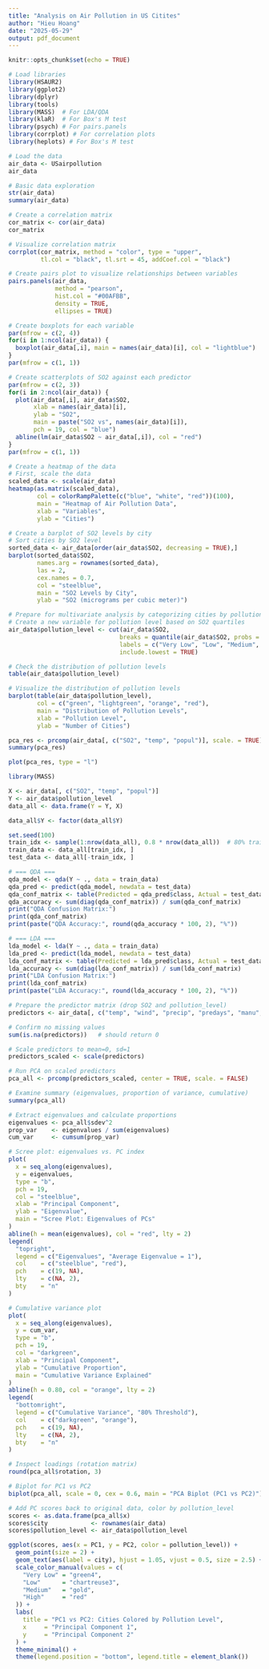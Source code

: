 ```yaml
---
title: "Analysis on Air Pollution in US Citites"
author: "Hieu Hoang"
date: "2025-05-29"
output: pdf_document
---
```


```r
knitr::opts_chunk$set(echo = TRUE)
```

```r

# Load libraries
library(HSAUR2)
library(ggplot2)
library(dplyr)
library(tools)
library(MASS)  # For LDA/QDA
library(klaR)  # For Box's M test
library(psych) # For pairs.panels
library(corrplot) # For correlation plots
library(heplots) # For Box's M test
```

```r
# Load the data
air_data <- USairpollution
air_data
```

```r
# Basic data exploration
str(air_data)
summary(air_data)
```

```r
# Create a correlation matrix
cor_matrix <- cor(air_data)
cor_matrix

# Visualize correlation matrix
corrplot(cor_matrix, method = "color", type = "upper", 
         tl.col = "black", tl.srt = 45, addCoef.col = "black")
```

```r
# Create pairs plot to visualize relationships between variables
pairs.panels(air_data, 
             method = "pearson", 
             hist.col = "#00AFBB",
             density = TRUE, 
             ellipses = TRUE)
```

```r
# Create boxplots for each variable
par(mfrow = c(2, 4))
for(i in 1:ncol(air_data)) {
  boxplot(air_data[,i], main = names(air_data)[i], col = "lightblue")
}
par(mfrow = c(1, 1))
```

```r
# Create scatterplots of SO2 against each predictor
par(mfrow = c(2, 3))
for(i in 2:ncol(air_data)) {
  plot(air_data[,i], air_data$SO2, 
       xlab = names(air_data)[i], 
       ylab = "SO2", 
       main = paste("SO2 vs", names(air_data)[i]),
       pch = 19, col = "blue")
  abline(lm(air_data$SO2 ~ air_data[,i]), col = "red")
}
par(mfrow = c(1, 1))
```

```r
# Create a heatmap of the data
# First, scale the data
scaled_data <- scale(air_data)
heatmap(as.matrix(scaled_data), 
        col = colorRampPalette(c("blue", "white", "red"))(100),
        main = "Heatmap of Air Pollution Data",
        xlab = "Variables", 
        ylab = "Cities")
```

```r
# Create a barplot of SO2 levels by city
# Sort cities by SO2 level
sorted_data <- air_data[order(air_data$SO2, decreasing = TRUE),]
barplot(sorted_data$SO2, 
        names.arg = rownames(sorted_data),
        las = 2, 
        cex.names = 0.7,
        col = "steelblue",
        main = "SO2 Levels by City",
        ylab = "SO2 (micrograms per cubic meter)")
```

```r
# Prepare for multivariate analysis by categorizing cities by pollution level
# Create a new variable for pollution level based on SO2 quartiles
air_data$pollution_level <- cut(air_data$SO2, 
                               breaks = quantile(air_data$SO2, probs = c(0, 0.25, 0.5, 0.75, 1)),
                               labels = c("Very Low", "Low", "Medium", "High"),
                               include.lowest = TRUE)

# Check the distribution of pollution levels
table(air_data$pollution_level)

# Visualize the distribution of pollution levels
barplot(table(air_data$pollution_level), 
        col = c("green", "lightgreen", "orange", "red"),
        main = "Distribution of Pollution Levels",
        xlab = "Pollution Level",
        ylab = "Number of Cities")
```

```r
pca_res <- prcomp(air_data[, c("SO2", "temp", "popul")], scale. = TRUE)
summary(pca_res)
```

```r
plot(pca_res, type = "l")
```

```r
library(MASS) 

X <- air_data[, c("SO2", "temp", "popul")]
Y <- air_data$pollution_level
data_all <- data.frame(Y = Y, X)

data_all$Y <- factor(data_all$Y)

set.seed(100)
train_idx <- sample(1:nrow(data_all), 0.8 * nrow(data_all))  # 80% train
train_data <- data_all[train_idx, ]
test_data <- data_all[-train_idx, ]

# === QDA ===
qda_model <- qda(Y ~ ., data = train_data)
qda_pred <- predict(qda_model, newdata = test_data)
qda_conf_matrix <- table(Predicted = qda_pred$class, Actual = test_data$Y)
qda_accuracy <- sum(diag(qda_conf_matrix)) / sum(qda_conf_matrix)
print("QDA Confusion Matrix:")
print(qda_conf_matrix)
print(paste("QDA Accuracy:", round(qda_accuracy * 100, 2), "%"))

# === LDA ===
lda_model <- lda(Y ~ ., data = train_data)
lda_pred <- predict(lda_model, newdata = test_data)
lda_conf_matrix <- table(Predicted = lda_pred$class, Actual = test_data$Y)
lda_accuracy <- sum(diag(lda_conf_matrix)) / sum(lda_conf_matrix)
print("LDA Confusion Matrix:")
print(lda_conf_matrix)
print(paste("LDA Accuracy:", round(lda_accuracy * 100, 2), "%"))

```

```r

# Prepare the predictor matrix (drop SO2 and pollution_level)
predictors <- air_data[, c("temp", "wind", "precip", "predays", "manu", "popul")]

# Confirm no missing values
sum(is.na(predictors))   # should return 0

# Scale predictors to mean=0, sd=1
predictors_scaled <- scale(predictors)

# Run PCA on scaled predictors
pca_all <- prcomp(predictors_scaled, center = TRUE, scale. = FALSE)

# Examine summary (eigenvalues, proportion of variance, cumulative)
summary(pca_all)

```


```r
# Extract eigenvalues and calculate proportions
eigenvalues <- pca_all$sdev^2
prop_var    <- eigenvalues / sum(eigenvalues)
cum_var     <- cumsum(prop_var)

# Scree plot: eigenvalues vs. PC index
plot(
  x = seq_along(eigenvalues),
  y = eigenvalues,
  type = "b",
  pch = 19,
  col = "steelblue",
  xlab = "Principal Component",
  ylab = "Eigenvalue",
  main = "Scree Plot: Eigenvalues of PCs"
)
abline(h = mean(eigenvalues), col = "red", lty = 2)
legend(
  "topright",
  legend = c("Eigenvalues", "Average Eigenvalue = 1"),
  col    = c("steelblue", "red"),
  pch    = c(19, NA),
  lty    = c(NA, 2),
  bty    = "n"
)


```

```r
# Cumulative variance plot
plot(
  x = seq_along(eigenvalues),
  y = cum_var,
  type = "b",
  pch = 19,
  col = "darkgreen",
  xlab = "Principal Component",
  ylab = "Cumulative Proportion",
  main = "Cumulative Variance Explained"
)
abline(h = 0.80, col = "orange", lty = 2)
legend(
  "bottomright",
  legend = c("Cumulative Variance", "80% Threshold"),
  col    = c("darkgreen", "orange"),
  pch    = c(19, NA),
  lty    = c(NA, 2),
  bty    = "n"
)
```

```r
# Inspect loadings (rotation matrix)
round(pca_all$rotation, 3)
```
```r
# Biplot for PC1 vs PC2
biplot(pca_all, scale = 0, cex = 0.6, main = "PCA Biplot (PC1 vs PC2)")
```

```r
# Add PC scores back to original data, color by pollution_level
scores <- as.data.frame(pca_all$x)
scores$city            <- rownames(air_data)
scores$pollution_level <- air_data$pollution_level

ggplot(scores, aes(x = PC1, y = PC2, color = pollution_level)) +
  geom_point(size = 2) +
  geom_text(aes(label = city), hjust = 1.05, vjust = 0.5, size = 2.5) +
  scale_color_manual(values = c(
    "Very Low" = "green4",
    "Low"      = "chartreuse3",
    "Medium"   = "gold",
    "High"     = "red"
  )) +
  labs(
    title = "PC1 vs PC2: Cities Colored by Pollution Level",
    x     = "Principal Component 1",
    y     = "Principal Component 2"
  ) +
  theme_minimal() +
  theme(legend.position = "bottom", legend.title = element_blank())
```

